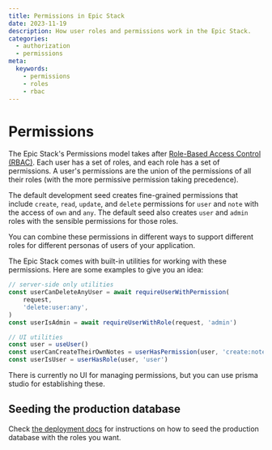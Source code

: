 ```yaml
---   
title: Permissions in Epic Stack
date: 2023-11-19
description: How user roles and permissions work in the Epic Stack.
categories:
  - authorization
  - permissions
meta:
  keywords:  
    - permissions
    - roles
    - rbac
---
```


# Permissions

The Epic Stack's Permissions model takes after
[Role-Based Access Control (RBAC)](https://auth0.com/intro-to-iam/what-is-role-based-access-control-rbac).
Each user has a set of roles, and each role has a set of permissions. A user's
permissions are the union of the permissions of all their roles (with the more
permissive permission taking precedence).

The default development seed creates fine-grained permissions that include
`create`, `read`, `update`, and `delete` permissions for `user` and `note` with
the access of `own` and `any`. The default seed also creates `user` and `admin`
roles with the sensible permissions for those roles.

You can combine these permissions in different ways to support different roles
for different personas of users of your application.

The Epic Stack comes with built-in utilities for working with these permissions.
Here are some examples to give you an idea:

```ts
// server-side only utilities
const userCanDeleteAnyUser = await requireUserWithPermission(
	request,
	'delete:user:any',
)
const userIsAdmin = await requireUserWithRole(request, 'admin')
```

```ts
// UI utilities
const user = useUser()
const userCanCreateTheirOwnNotes = userHasPermission(user, 'create:note:own')
const userIsUser = userHasRole(user, 'user')
```

There is currently no UI for managing permissions, but you can use prisma studio
for establishing these.

## Seeding the production database

Check [the deployment docs](./deployment.md) for instructions on how to seed the
production database with the roles you want.
